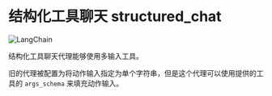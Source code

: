 # 结构化工具聊天 structured_chat
![LangChain](https://pica.zhimg.com/50/v2-56e8bbb52aa271012541c1fe1ceb11a2_r.gif 'LangChain中文网')

结构化工具聊天代理能够使用多输入工具。

旧的代理被配置为将动作输入指定为单个字符串，但是这个代理可以使用提供的工具的 `args_schema` 来填充动作输入。



<Example/>
